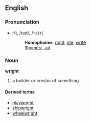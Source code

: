 ==English==
===Pronunciation===
*rīt, /raɪt/, /<tt>raIt</tt>/
*:'''Homophones''': [[right]], [[rite]], [[write]]
*:[[Rhymes:English:-aɪt|Rhymes: -aɪt]]

===Noun===
'''wright'''

# a builder or creator of something

====Derived terms====
*[[playwright]]
*[[shipwright]]
*[[wheelwright]]